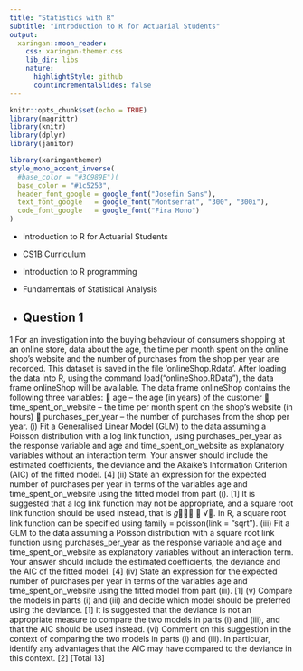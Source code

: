 ```yaml
---
title: "Statistics with R"
subtitle: "Introduction to R for Actuarial Students"
output:
  xaringan::moon_reader:
    css: xaringan-themer.css
    lib_dir: libs
    nature:
      highlightStyle: github
      countIncrementalSlides: false
---
```



```r
knitr::opts_chunk$set(echo = TRUE)
library(magrittr)
library(knitr)
library(dplyr)
library(janitor)


```

```r
library(xaringanthemer)
style_mono_accent_inverse(
  #base_color = "#3C989E")(
  base_color = "#1c5253",
  header_font_google = google_font("Josefin Sans"),
  text_font_google   = google_font("Montserrat", "300", "300i"),
  code_font_google   = google_font("Fira Mono")
)
```


* Introduction to R for Actuarial Students

* CS1B Curriculum

* Introduction to R programming
* Fundamentals of Statistical Analysis

* Question 1
---

1 For an investigation into the buying behaviour of consumers shopping at an online
store, data about the age, the time per month spent on the online shop’s website and
the number of purchases from the shop per year are recorded.
This dataset is saved in the file ‘onlineShop.Rdata’. After loading the data into R,
using the command load("onlineShop.RData"), the data frame
onlineShop will be available. The data frame onlineShop contains the
following three variables:
 age – the age (in years) of the customer
 time_spent_on_website – the time per month spent on the shop’s website
(in hours)
 purchases_per_year – the number of purchases from the shop per year.
(i) Fit a Generalised Linear Model (GLM) to the data assuming a Poisson
distribution with a log link function, using purchases_per_year as the
response variable and age and time_spent_on_website as explanatory
variables without an interaction term. Your answer should include the
estimated coefficients, the deviance and the Akaike’s Information Criterion
(AIC) of the fitted model. [4]
(ii) State an expression for the expected number of purchases per year in terms of
the variables age and time_spent_on_website using the fitted model
from part (i). [1]
It is suggested that a log link function may not be appropriate, and a square root link
function should be used instead, that is 𝑔􁈺𝜇􁈻 􀵌 √𝜇. In R, a square root link function
can be specified using family = poisson(link = "sqrt").
(iii) Fit a GLM to the data assuming a Poisson distribution with a square root link
function using purchases_per_year as the response variable and age
and time_spent_on_website as explanatory variables without an
interaction term. Your answer should include the estimated coefficients, the
deviance and the AIC of the fitted model. [4]
(iv) State an expression for the expected number of purchases per year in terms of
the variables age and time_spent_on_website using the fitted model
from part (iii). [1]
(v) Compare the models in parts (i) and (iii) and decide which model should be
preferred using the deviance. [1]
It is suggested that the deviance is not an appropriate measure to compare the two
models in parts (i) and (iii), and that the AIC should be used instead.
(vi) Comment on this suggestion in the context of comparing the two models in
parts (i) and (iii). In particular, identify any advantages that the AIC may
have compared to the deviance in this context. [2]
[Total 13]